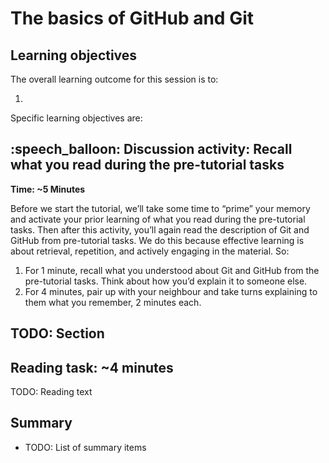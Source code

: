 # The basics of GitHub and Git {#sec-basics}

<!-- TODO: Add an introduction here -->

## Learning objectives

The overall learning outcome for this session is to:

1.  

Specific learning objectives are:

## :speech_balloon: Discussion activity: Recall what you read during the pre-tutorial tasks

**Time: \~5 Minutes**

Before we start the tutorial, we'll take some time to "prime" your
memory and activate your prior learning of what you read during the
pre-tutorial tasks. Then after this activity, you'll again read the
description of Git and GitHub from pre-tutorial tasks. We do this
because effective learning is about retrieval, repetition, and actively
engaging in the material. So:

1.  For 1 minute, recall what you understood about Git and GitHub from
    the pre-tutorial tasks. Think about how you'd explain it to someone
    else.
2.  For 4 minutes, pair up with your neighbour and take turns explaining
    to them what you remember, 2 minutes each.

## TODO: Section

## Reading task: \~4 minutes

TODO: Reading text

## Summary

-   TODO: List of summary items
